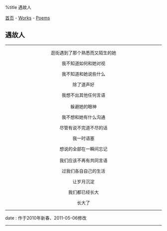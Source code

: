 %title 遇故人

[[../../index|首页]] - [[../index|Works]] - [[index|Poems]]
==遇故人==
----
<center>
逛街遇到了那个熟悉而又陌生的她

我不知道如何和她对视

我不知道和她说些什么

除了道声好

我想不出其他任何言语<br><br>

躲避她的眼神

我不想和她有什么沟通

尽管有说不完道不尽的话

我一时语塞

想说的全部在一瞬间忘记<br><br>

我们应该不再有共同言语

过我们各自自己的生活

让岁月沉淀

我们都已经长大

长大了
</center>
----
<red>date</red> : 作于2010年新春、2011-05-06修改
----
